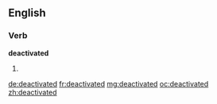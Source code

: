 ==English==

===Verb===
'''deactivated'''

# {{en-past of|deactivate}}

[[de:deactivated]]
[[fr:deactivated]]
[[mg:deactivated]]
[[oc:deactivated]]
[[zh:deactivated]]